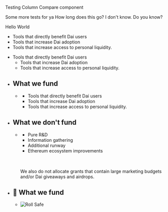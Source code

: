 Testing Column Compare component 

Some more tests for ya How long does this go? I don't know. Do you know? 

<Column>

Hello World

</Column>


<Column>

<Box>

- Tools that directly benefit Dai users
- Tools that increase Dai adoption
- Tools that increase access to personal liquidity.

</Box>

- Tools that directly benefit Dai users
	- Tools that increase Dai adoption
	- Tools that increase access to personal liquidity.

</Column>



<Column>

- ## What we fund
	- <Box>

		- Tools that directly benefit Dai users
		- Tools that increase Dai adoption
		- Tools that increase access to personal liquidity.

	  </Box>


- ## What we don't fund
	- <Box>

		- Pure R&D
		- Information gathering 
		- Additional runway
		- Ethereum ecosystem improvements
		<br/>
		<br/>
		
		We also do not allocate grants that contain large marketing budgets and/or Dai giveaways and airdrops.

	  </Box>

</Column>


<Column>

- ## 🤔 What we fund
	- <Box>

		![Roll Safe](https://i.kym-cdn.com/entries/icons/mobile/000/022/138/highresrollsafe.jpg)

	  </Box>
</Column>
